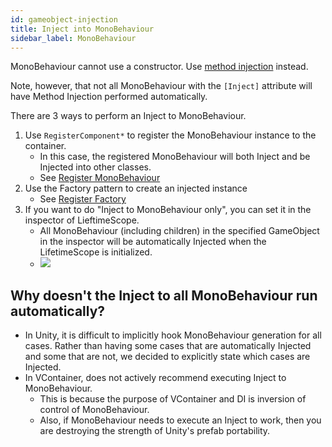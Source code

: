 ```yaml
---
id: gameobject-injection
title: Inject into MonoBehaviour
sidebar_label: MonoBehaviour
---
```


MonoBehaviour cannot use a constructor. Use [method injection](./method-injection) instead.

Note, however, that not all MonoBehaviour with the `[Inject]` attribute will have Method Injection performed automatically.

There are 3 ways to perform an Inject to MonoBehaviour.

1. Use `RegisterComponent*` to register the MonoBehaviour instance to the container.
    - In this case, the registered MonoBehaviour will both Inject and be Injected into other classes.
    - See [Register MonoBehaviour](../registering/register-monobehaviour)
2. Use the Factory pattern to create an injected instance
    - See [Register Factory](../registering/register-factory)
3. If you want to do "Inject to MonoBehaviour only", you can set it in the inspector of LieftimeScope.
    - All MonoBehaviour (including children) in the specified GameObject in the inspector will be automatically Injected when the LifetimeScope is initialized.
    - ![](./assets/screenshot_auto_inject_gameobjects.png)

## Why doesn't the Inject to all MonoBehaviour run automatically?

- In Unity, it is difficult to implicitly hook MonoBehaviour generation for all cases. Rather than having some cases that are automatically Injected and some that are not, we decided to explicitly state which cases are Injected.
- In VContainer, does not actively recommend executing Inject to MonoBehaviour.
  - This is because the purpose of VContainer and DI is inversion of control of MonoBehaviour.
  - Also, if MonoBehaviour needs to execute an Inject to work, then you are destroying the strength of Unity's prefab portability.